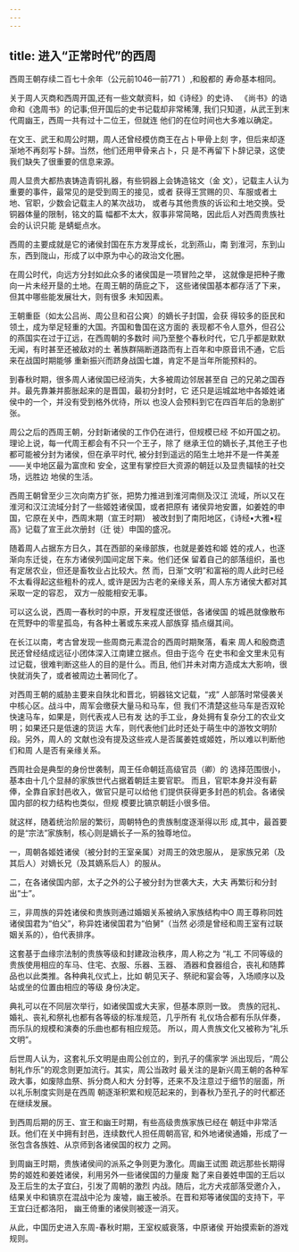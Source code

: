 ```yaml
---
---
---
```

title: 进入“正常时代”的西周
---



西周王朝存续二百七十余年（公元前1046—前771 ）,和殷都的 寿命基本相同。

关于周人灭商和西周开国,还有一些文献资料，如《诗经》的史诗、 《尚书》的诰命和《逸周书》的记事;但开国后的史书记载却非常稀薄, 我们只知道，从武王到末代周幽王，西周一共有过十二位王，但就连 他们的在位时间也大多难以确定。

在文王、武王和周公时期，周人还曾经模仿商王在占卜甲骨上刻 字，但后来却逐渐地不再刻写卜辞。当然，他们还用甲骨来占卜，只 是不再留下卜辞记录，这使我们缺失了很重要的信息来源。

周人显贵大都热衷铸造青铜礼器，有些铜器上会铸造铭文（金 文），记载主人认为重要的事件，最常见的是受到周王的接见，或者 获得王赏赐的贝、车服或者土地、官职，少数会记载主人的某次战功， 或者与其他贵族的诉讼和土地交换。受铜器体量的限制，铭文的篇 幅都不太大，叙事非常简略，因此后人对西周贵族社会的认识只能 是蜻蜓点水。

西周的主要成就是它的诸侯封国在东方发芽成长，北到燕山，南 到淮河，东到山东，西到陇山，形成了以中原为中心的政治文化圈。

在周公时代，向远方分封如此众多的诸侯国是一项冒险之举， 这就像是把种子撒向一片未经开垦的土地。在周王朝的荫庇之下， 这些诸侯国基本都存活了下来，但其中哪些能发展壮大，则有很多 未知因素。

王朝重臣（如太公吕尚、周公旦和召公爽）的嫡长子封国，会获 得较多的臣民和领土，成为举足轻重的大国。齐国和鲁国在这方面的 表现都不令人意外，但召公的燕国实在过于辽远，在西周朝的多数时 间乃至整个春秋时代，它几乎都是默默无闻，有时甚至还被敌对的土 著族群隔断道路而有上百年和中原音讯不通，它后来在战国时期能够 重新振兴而跻身战国七雄，肯定不是当年所能预料的。

到春秋时期，很多周人诸侯国已经消失，大多被周边邻居甚至自 己的兄弟之国吞并。最先靠兼并膨胀起来的是晋国，最初分封时，它 还只是运城盆地中各姬姓诸侯中的一个，并没有受到格外优待，所以 也没人会预料到它在四百年后的急剧扩张。

周公之后的西周王朝，分封新诸侯的工作仍在进行，但规模已经 不如开国之初。理论上说，每一代周王都会有不只一个王子，除了 继承王位的嫡长子,其他王子也都可能被分封为诸侯，但在承平时代, 被分封到遥远的陌生土地并不是一件美差——关中地区最为富庶和 安全，这里有掌控巨大资源的朝廷以及显贵辐犊的社交场，远胜边 地侯的生活。

西周王朝曾至少三次向南方扩张，把势力推进到淮河南侧及汉江 流域，所以又在淮河和汉江流域分封了一些姬姓诸侯国，或者把原有 诸侯异地安置，如姜姓的申国，它原在关中，西周末期（宣王时期） 被改封到了南阳地区，《诗经•大雅•程高》记载了宣王此次册封（迁 徙）申国的盛况。

随着周人占据东方日久，其在西部的亲缘部族，也就是姜姓和姬 姓的戎人，也逐渐向东迁徙，在东方诸侯列国间定居下来。他们还保 留着自己的部落组织，虽也有定居农业，但还是畜牧业占比较大。然 而，日渐“文明”和富裕的周人此时已经不太看得起这些粗朴的戎人, 或许是因为古老的亲缘关系，周人东方诸侯大都对其采取一定的容忍， 双方一般能相安无事。

可以这么说，西周一春秋时的中原，开发程度还很低，各诸侯国 的城邑就像散布在荒野中的零星孤岛，有各种土著或东来戎人部族穿 插点缀其间。

在长江以南，考古曾发现一些周商元素混合的西周时期聚落，看来 周人和殷商遗民还曾经结成远征小团体深入江南建立据点。但由于迄今 在史书和金文里未见有过记载，很难判断这些人的目的是什么。而且, 他们并未对南方造成太大影响，很快就消失了，或者被周边土著同化了。

对西周王朝的威胁主要来自陕北和晋北，铜器铭文记载，“戎” 人部落时常侵袭关中核心区。战斗中，周军会缴获大量马和马车，但 我们不清楚这些马车是否双轮快速马车，如果是，则代表戎人已有发 达的手工业，身处拥有复杂分工的农业文明；如果还只是低速的货运 大车，则代表他们此时还处于萌生中的游牧文明阶段。另外，周人的 文献也没有提及这些戎人是否属姜姓或姬姓，所以难以判断他们和周 人是否有亲缘关系。

西周社会是典型的身份世袭制，周王任命朝廷高级官员（卿）的 选择范围很小，基本由十几个显赫的家族世代占据着朝廷主要官职。 而且，官职本身并没有薪俸，全靠自家封邑收入，做官只是可以给他 们提供获得更多封邑的机会。各诸侯国内部的权力结构也类似，但规 模要比镐京朝廷小很多倍。

就这样，随着统治阶层的繁衍，周朝特色的贵族制度逐渐得以形 成,其中，最首要的是“宗法”家族制，核心则是嫡长子一系的独尊地位。

一，周朝各姬姓诸侯（被分封的王室亲属）对周王的效忠服从， 是家族兄弟（及其后人）对嫡长兄（及其嫡系后人）的服从。

二，在各诸侯国内部，太子之外的公子被分封为世袭大夫，大夫 再繁衍和分封出“士”。

三，非周族的异姓诸侯和贵族则通过婚姻关系被纳入家族结构中O 周王尊称同姓诸侯国君为“伯父”，称异姓诸侯国君为“伯舅”（当然 必须是曾经和周王室有过联姻关系的），伯代表排序。

这套基于血缘宗法制的贵族等级和封建政治秩序，周人称之为 “礼工 不同等级的贵族使用相应的车马、住宅、衣服、乐器、玉器、 酒器和食器组合，丧礼和随葬品也以此类推。各种典礼仪式上，比如 朝见天子、祭祀和宴会等，入场顺序以及站或坐的位置由相应的等级 身份决定。

典礼可以在不同层次举行，如诸侯国或大夫家，但基本原则一致。 贵族的冠礼、婚礼、丧礼和祭礼也都有各等级的标准规范，几乎所有 礼仪场合都有乐队伴奏，而乐队的规模和演奏的乐曲也都有相应规范。 所以，周人贵族文化又被称为“礼乐文明”。

后世周人认为，这套礼乐文明是由周公创立的，到孔子的儒家学 派出现后，“周公制礼作乐”的观念则更加流行。其实，周公当政时 最关注的是新兴周王朝的各种军政大事，如废除血祭、拆分商人和大 分封等，还来不及注意过于细节的层面，所以礼乐制度实则是在西周 朝逐渐积累和规范起来的，到春秋乃至孔子的时代都还在继续发展。

到西周后期的厉王、宣王和幽王时期，有些高级贵族家族已经在 朝廷中非常活跃。他们在关中拥有封邑，连续数代人担任周朝高官, 和外地诸侯通婚，形成了一张包含各族姓、从京师到各诸侯国的权力 之网。

到周幽王时期，贵族诸侯间的派系之争则更为激化。周幽王试图 疏远那些长期得势的姬姓和姜姓诸侯，利用另外一些诸侯国的力量废 黜了来自姜姓申国的王后以及王后生的太子宜臼，引发了周朝的激烈 内战。随后，北方犬戎部落受邀介入，结果关中和镐京在混战中沦为 废墟，幽王被杀。在晋和郑等诸侯国的支持下，平王宜臼迁都洛阳， 幽王倚重的诸侯则被逐一消灭。

从此，中国历史进入东周-春秋时期，王室权威衰落，中原诸侯 开始摸索新的游戏规则。